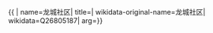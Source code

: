 {{ {{{1|PRC admin/showdata}}}|
name=龙城社区|
title=|
wikidata-original-name=龙城社区|
wikidata=Q26805187|
arg={{{arg|}}}}}